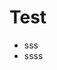 <!--
%\VignetteEngine{knitr::knitr}
%\VignetteIndexEntry{A multivariate deconvolution package}
--> 

Test
=========================
- sss
- ssss